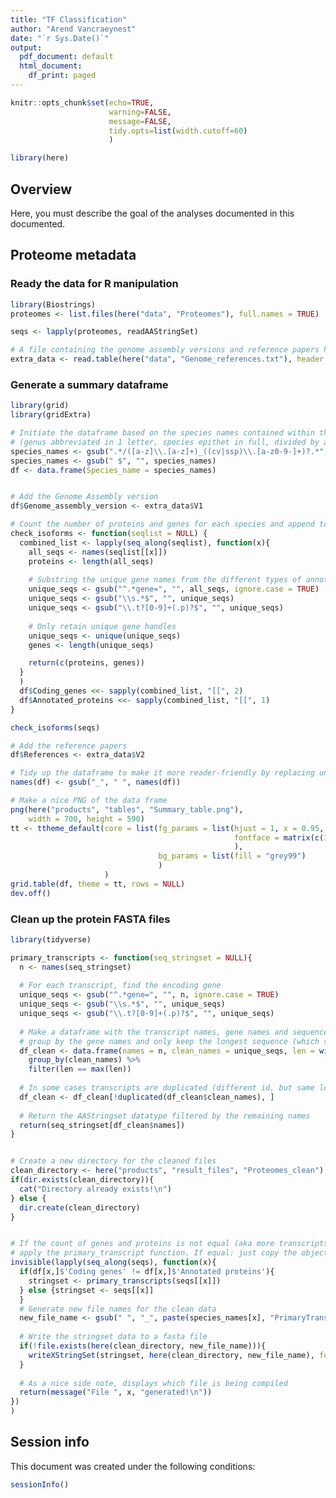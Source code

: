 ```yaml
---
title: "TF Classification"
author: "Arend Vancraeynest"
date: "`r Sys.Date()`"
output:
  pdf_document: default
  html_document:
    df_print: paged
---
```


```r
knitr::opts_chunk$set(echo=TRUE,
                      warning=FALSE, 
                      message=FALSE,
                      tidy.opts=list(width.cutoff=60)
                      )
```

```r
library(here)
```

## Overview

Here, you must describe the goal of the analyses documented in this documented.

## Proteome metadata
### Ready the data for R manipulation
```r
library(Biostrings)
proteomes <- list.files(here("data", "Proteomes"), full.names = TRUE)

seqs <- lapply(proteomes, readAAStringSet)

# A file containing the genome assembly versions and reference papers has been made manually 
extra_data <- read.table(here("data", "Genome_references.txt"), header = FALSE, sep = "\t")
```


### Generate a summary dataframe
```r
library(grid)
library(gridExtra)

# Initiate the dataframe based on the species names contained within the file names 
# (genus abbreviated in 1 letter, species epithet in full, divided by a '.')
species_names <- gsub(".*/([a-z]\\.[a-z]+)_((cv|ssp)\\.[a-z0-9-]+)?.*", "\\1 \\2", proteomes, ignore.case = TRUE)
species_names <- gsub(" $", "", species_names)
df <- data.frame(Species_name = species_names)


# Add the Genome Assembly version
df$Genome_assembly_version <- extra_data$V1

# Count the number of proteins and genes for each species and append to an initiated dataframe
check_isoforms <- function(seqlist = NULL) {
  combined_list <- lapply(seq_along(seqlist), function(x){
    all_seqs <- names(seqlist[[x]])
    proteins <- length(all_seqs)
    
    # Substring the unique gene names from the different types of annotation
    unique_seqs <- gsub("^.*gene=", "", all_seqs, ignore.case = TRUE)
    unique_seqs <- gsub("\\s.*$", "", unique_seqs)
    unique_seqs <- gsub("\\.t?[0-9]+(.p)?$", "", unique_seqs)
    
    # Only retain unique gene handles
    unique_seqs <- unique(unique_seqs)
    genes <- length(unique_seqs)

    return(c(proteins, genes))
  }
  )
  df$Coding_genes <<- sapply(combined_list, "[[", 2)
  df$Annotated_proteins <<- sapply(combined_list, "[[", 1)
}

check_isoforms(seqs)

# Add the reference papers
df$References <- extra_data$V2

# Tidy up the dataframe to make it more reader-friendly by replacing underscores by spaces in the headers
names(df) <- gsub("_", " ", names(df))

# Make a nice PNG of the data frame
png(here("products", "tables", "Summary_table.png"),
    width = 700, height = 590)
tt <- ttheme_default(core = list(fg_params = list(hjust = 1, x = 0.95, 
                                                  fontface = matrix(c(3,1,1,1,1), ncol = ncol(df), nrow = nrow(df), byrow = T)
                                                  ), 
                                 bg_params = list(fill = "grey99")
                                 )
                     )
grid.table(df, theme = tt, rows = NULL)
dev.off()
```


### Clean up the protein FASTA files
```r
library(tidyverse)

primary_transcripts <- function(seq_stringset = NULL){
  n <- names(seq_stringset)
  
  # For each transcript, find the encoding gene
  unique_seqs <- gsub("^.*gene=", "", n, ignore.case = TRUE)
  unique_seqs <- gsub("\\s.*$", "", unique_seqs)
  unique_seqs <- gsub("\\.t?[0-9]+(.p)?$", "", unique_seqs)
  
  # Make a dataframe with the transcript names, gene names and sequence lengths
  # group by the gene names and only keep the longest sequence (which should by the primary)
  df_clean <- data.frame(names = n, clean_names = unique_seqs, len = width(seq_stringset)) %>% 
    group_by(clean_names) %>% 
    filter(len == max(len))
  
  # In some cases transcripts are duplicated (different id, but same length & sequence) --> keep only the first
  df_clean <- df_clean[!duplicated(df_clean$clean_names), ]
  
  # Return the AAStringset datatype filtered by the remaining names
  return(seq_stringset[df_clean$names])
}


# Create a new directory for the cleaned files
clean_directory <- here("products", "result_files", "Proteomes_clean")
if(dir.exists(clean_directory)){
  cat("Directory already exists!\n")
} else {
  dir.create(clean_directory)
}


# If the count of genes and proteins is not equal (aka more transcripts per gene instead of just the primary):
# apply the primary_transcript function. If equal: just copy the object
invisible(lapply(seq_along(seqs), function(x){
  if(df[x,]$'Coding genes' != df[x,]$'Annotated proteins'){
    stringset <- primary_transcripts(seqs[[x]])
  } else {stringset <- seqs[[x]]
  } 
  # Generate new file names for the clean data
  new_file_name <- gsub(" ", "_", paste(species_names[x], "PrimaryTranscript.pep"))
  
  # Write the stringset data to a fasta file
  if(!file.exists(here(clean_directory, new_file_name))){
    writeXStringSet(stringset, here(clean_directory, new_file_name), format = "fasta")
  }
  
  # As a nice side note, displays which file is being compiled
  return(message("File ", x, "generated!\n"))
})
)

```


## Session info

This document was created under the following conditions:

```r
sessionInfo()
```